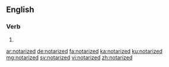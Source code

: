 ==English==

===Verb===
{{head|en|verb form}}

# {{en-past of|notarize}}

[[ar:notarized]]
[[de:notarized]]
[[fa:notarized]]
[[ka:notarized]]
[[ku:notarized]]
[[mg:notarized]]
[[sv:notarized]]
[[vi:notarized]]
[[zh:notarized]]